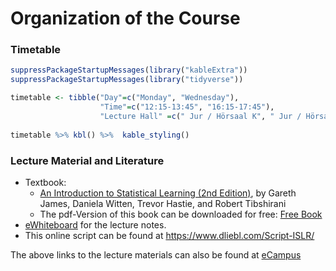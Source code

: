 # Organization of the Course {-} 

### Timetable {-}

```r
suppressPackageStartupMessages(library("kableExtra"))
suppressPackageStartupMessages(library("tidyverse"))

timetable <- tibble("Day"=c("Monday", "Wednesday"),
                    "Time"=c("12:15-13:45", "16:15-17:45"),
                    "Lecture Hall" =c("	Jur / Hörsaal K", "	Jur / Hörsaal K"))
           
timetable %>% kbl() %>%  kable_styling()
```


### Lecture Material and Literature {-}


* Textbook: 
  * [An Introduction to Statistical Learning (2nd Edition)](https://www.statlearning.com/), by Gareth James, Daniela Witten, Trevor Hastie, and Robert Tibshirani
  * The pdf-Version of this book can be downloaded for free: [Free Book](https://hastie.su.domains/ISLR2/ISLRv2_website.pdf)  
* [eWhiteboard](https://uni-bonn.sciebo.de/s/qdGFYfqMno0QfzX) for the lecture notes.
* This online script can be found at [https://www.dliebl.com/Script-ISLR/](https://www.dliebl.com/Script-ISLR/)

The above links to the lecture materials can also be found at [eCampus](https://ecampus.uni-bonn.de/goto_ecampus_crs_2700628.html)


<!-- ### Further Material

The following resources are not directly used in our course, but you may find them useful nevertheless:

* [`R` Labs using `Tidymodels`](https://emilhvitfeldt.github.io/ISLR-tidymodels-labs/index.html)

* [Slides, Datasets, R-Scripts, etc](https://www.statlearning.com/resources-second-edition)

* [Slides and Videos (1st edition of the course textbook)](https://www.dataschool.io/15-hours-of-expert-machine-learning-videos/)
 -->


